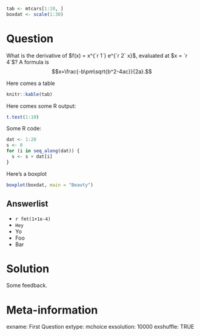 ```r
tab <- mtcars[1:10, ]
boxdat <- scale(1:30)
```

Question
========
What is the derivative of $f(x) = x^{`r 1`} e^{`r 2` x}$, evaluated at $x = `r 4`$?
A formula is $$x=\frac{-b\pm\sqrt{b^2-4ac}}{2a}.$$

Here comes a table
```r
knitr::kable(tab)
```

Here comes some R output:
```r
t.test(1:10)
```

Some R code:
```r
dat <- 1:20
s <- 0
for (i in seq_along(dat)) {
  s <- s + dat[i]
}
```

Here's a boxplot
```r
boxplot(boxdat, main = "Beauty")
```

Answerlist
----------
* `r fmt(1+1e-4)`
* `Hey`
* Yo
* Foo
* Bar

Solution
========

Some feedback.

Meta-information
================
exname: First Question
extype: mchoice
exsolution: 10000
exshuffle: TRUE
